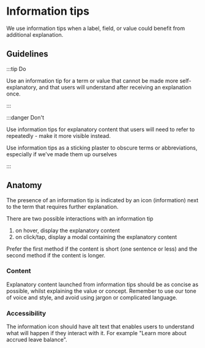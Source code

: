 ---
---


# Information tips

We use information tips when a label, field, or value could benefit from additional explanation.

<FigmaExample
  iframeUrl="https://www.figma.com/embed?embed_host=share&url=https%3A%2F%2Fwww.figma.com%2Ffile%2FPq1MVqu1bDUD2gxzsjzhGT%2FBLU-1161----ANZ-Employee-Profile%3Fnode-id%3D664%253A8324%26t%3DH9NejNX87GjflPv1-1"
  height="600"
/>

## Guidelines

<TwoColGrid>

:::tip Do

Use an information tip for a term or value that cannot be made more self-explanatory, and that users will understand after receiving an explanation once.

:::

:::danger Don't

Use information tips for explanatory content that users will need to refer to repeatedly - make it more visible instead.

Use information tips as a sticking plaster to obscure terms or abbreviations, especially if we've made them up ourselves

:::

</TwoColGrid>

## Anatomy

The presence of an information tip is indicated by an icon (information) next to the term that requires further explanation.

There are two possible interactions with an information tip

1. on hover, display the explanatory content
2. on click/tap, display a modal containing the explanatory content

Prefer the first method if the content is short (one sentence or less) and the second method if the content is longer.

### Content

Explanatory content launched from information tips should be as concise as possible, whilst explaining the value or concept. Remember to use our tone of voice and style, and avoid using jargon or complicated language.

### Accessibility

The information icon should have alt text that enables users to understand what will happen if they interact with it. For example "Learn more about accrued leave balance".
